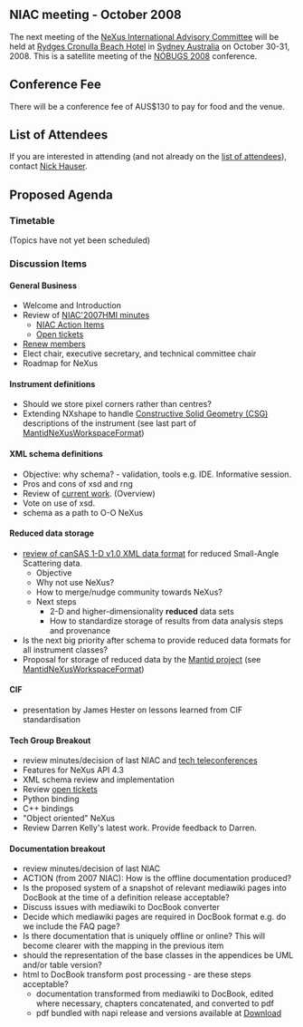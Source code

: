 == NIAC meeting - October 2008 ==

The next meeting of the [[NIAC|NeXus International Advisory Committee]] will be held at [http://www.rydges.com/hotel/0/RNCRON/Rydges-Cronulla-Sydney.htm Rydges Cronulla Beach Hotel] in [http://www.sydneyaustralia.com/en/ Sydney Australia] on October 30-31, 2008. This is a satellite meeting of the [http://www.nbi.ansto.gov.au/cgi-bin/nobugs2008/overview.ws3 NOBUGS 2008] conference.

==Conference Fee==

There will be a conference fee of AUS$130 to pay for food and the venue.

==List of Attendees==

If you are interested in attending (and not already on the [[NIAC2008_attendees|list of attendees]]), contact [[User:Nick Hauser|Nick Hauser]].

==Proposed Agenda==

=== Timetable ===
(Topics have not yet been scheduled)

=== Discussion Items ===
==== General Business ====
* Welcome and Introduction 
* Review of [[NIAC2007_Minutes|NIAC'2007HMI minutes]]
** [[NIACActionItems|NIAC Action Items]]
** [http://trac.nexusformat.org/definitions/report/3 Open tickets]
* [[Membership Dates|Renew members]]
* Elect chair, executive secretary, and technical committee chair
* Roadmap for NeXus

==== Instrument definitions ====
* Should we store pixel corners rather than centres?
* Extending NXshape to handle [http://en.wikipedia.org/wiki/Constructive_solid_geometry Constructive Solid Geometry (CSG)] descriptions of the instrument (see last part of  [[Media:MantidNexusWorkspaceFormat.pdf|MantidNeXusWorkspaceFormat]])

==== XML schema definitions ====
* Objective: why schema? - validation, tools e.g. IDE. Informative session. 
* Pros and cons of xsd and rng
* Review of [[Schema|current work]]. (Overview)
* Vote on use of xsd.
* schema as a path to O-O NeXus

==== Reduced data storage ====
* [http://www.smallangles.net/wgwiki/index.php/cansas1d_documentation review of canSAS 1-D v1.0 XML data format] for reduced Small-Angle Scattering data.
** Objective
** Why not use NeXus?
** How to merge/nudge community towards NeXus?
** Next steps
*** 2-D and higher-dimensionality '''reduced''' data sets
*** How to standardize storage of results from data analysis steps and provenance
* Is the next big priority after schema to provide reduced data formats for all instrument classes?
* Proposal for storage of reduced data by the [http://www.mantidproject.org/ Mantid project] (see [[Media:MantidNexusWorkspaceFormat.pdf|MantidNeXusWorkspaceFormat]])

==== CIF ====
* presentation by James Hester on lessons learned from CIF standardisation

==== Tech Group Breakout ====
* review minutes/decision of last NIAC and [[Technical_Subcommittee|tech teleconferences]]
* Features for NeXus API 4.3
* XML schema review and implementation
* Review [http://trac.nexusformat.org/code/report/3 open tickets]
* Python binding
* C++ bindings
* "Object oriented" NeXus
* Review Darren Kelly's latest work. Provide feedback to Darren.

==== Documentation breakout ====
* review minutes/decision of last NIAC 
* ACTION (from 2007 NIAC): How is the offline documentation produced?
* Is the proposed system of a snapshot of relevant mediawiki pages into DocBook at the time of a definition release acceptable? 
* Discuss issues with mediawiki to DocBook converter
* Decide which mediawiki pages are required in DocBook format e.g. do we include the FAQ page?
* Is there documentation that is uniquely offline or online? This will become clearer with the mapping in the previous item
* should the representation of the base classes in the appendices be UML and/or table version?
* html to DocBook transform post processing - are these steps acceptable? 
** documentation transformed from mediawiki to DocBook, edited where necessary, chapters concatenated, and converted to pdf
** pdf bundled with napi release and versions available at [[Download]]